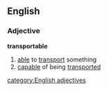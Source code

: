 ==English==
===Adjective===
'''transportable'''
# [[able]] to [[transport]] something
# [[capable]] of being [[transported]]
[[category:English adjectives]]